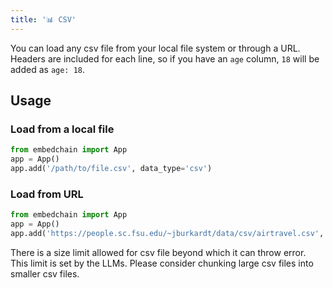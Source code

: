 ```yaml
---
title: '📊 CSV'
---
```


You can load any csv file from your local file system or through a URL. Headers are included for each line, so if you have an `age` column, `18` will be added as `age: 18`.

## Usage

### Load from a local file

```python
from embedchain import App
app = App()
app.add('/path/to/file.csv', data_type='csv')
```

### Load from URL

```python
from embedchain import App
app = App()
app.add('https://people.sc.fsu.edu/~jburkardt/data/csv/airtravel.csv', data_type="csv")
```

<Note>
There is a size limit allowed for csv file beyond which it can throw error. This limit is set by the LLMs. Please consider chunking large csv files into smaller csv files.
</Note>

